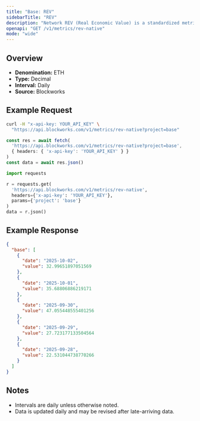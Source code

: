 ```yaml
---
title: "Base: REV"
sidebarTitle: "REV"
description: "Network REV (Real Economic Value) is a standardized metric that tracks blockchain value accrual generated by user activity. REV consists of both in-protocol transaction fees and out-of-protocol tips that users pay for transaction execution, so it measures the monetary demand to transact onchain."
openapi: "GET /v1/metrics/rev-native"
mode: "wide"
---
```


## Overview

- **Denomination:** ETH
- **Type:** Decimal
- **Interval:** Daily
- **Source:** Blockworks

## Example Request

<CodeGroup>

```bash cURL
curl -H "x-api-key: YOUR_API_KEY" \
  "https://api.blockworks.com/v1/metrics/rev-native?project=base"
```

```typescript TypeScript
const res = await fetch(
  'https://api.blockworks.com/v1/metrics/rev-native?project=base',
  { headers: { 'x-api-key': 'YOUR_API_KEY' } }
)
const data = await res.json()
```

```python Python
import requests

r = requests.get(
  'https://api.blockworks.com/v1/metrics/rev-native',
  headers={'x-api-key': 'YOUR_API_KEY'},
  params={'project': 'base'}
)
data = r.json()
```

</CodeGroup>

## Example Response

```json
{
  "base": [
    {
      "date": "2025-10-02",
      "value": 32.99651897051569
    },
    {
      "date": "2025-10-01",
      "value": 35.68806886219171
    },
    {
      "date": "2025-09-30",
      "value": 47.055448555401256
    },
    {
      "date": "2025-09-29",
      "value": 27.723177133504564
    },
    {
      "date": "2025-09-28",
      "value": 22.531044738770266
    }
  ]
}
```

## Notes
- Intervals are daily unless otherwise noted.
- Data is updated daily and may be revised after late-arriving data.